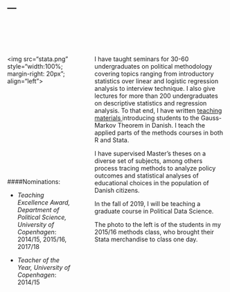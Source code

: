 ---
---

<style>
.column-left{
  float: left;
  width: 30%;
  text-align: left;
}.column-right{
  float: right;
  width: 60%;
  text-align: left;
}
</style>


<br>
<br>
<br>


<div class="column-left">
<img src="stata.png" style="width:100%; margin-right: 20px"; align="left">


<br>
<br>
<br>
<br>
<br>
<br>
<br>
<br>
<br>
<br>
<br>


####Nominations:

- *Teaching Excellence Award, Department of Political Science, University of Copenhagen*:
2014/15, 2015/16, 2017/18

- *Teacher of the Year, University of Copenhagen*:
2014/15

</div>
<div class="column-right">

I have taught seminars for 30-60 undergraduates on political methodology covering topics ranging from introductory statistics over linear and logistic regression analysis to interview technique. I also give lectures for more than 200 undergraduates on descriptive statistics and regression analysis. To that end, I have written <a href="https://github.com/BCEgerod/BCEgerod.github.io/blob/master/papers/Lecture_Note.pdf"> teaching materials </a> introducing students to the Gauss-Markov Theorem in Danish. I teach the applied parts of the methods courses in both R and Stata.

I have supervised Master's theses on a diverse set of subjects, among others process tracing methods to analyze policy outcomes and statistical analyses of educational choices in the population of Danish citizens.

In the fall of 2019, I will be teaching a graduate course in Political Data Science.

The photo to the left is of the students in my 2015/16 methods class, who brought their Stata merchandise to class one day.

</div>
